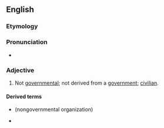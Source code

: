 {{also|non-governmental}}

==English==

===Etymology===
{{prefix|en|non|governmental}}

===Pronunciation===
* {{rhymes|en|ɛntəl|s=5}}

===Adjective===
{{en-adj|-}}

# Not [[governmental]]; not derived from a [[government]]; [[civilian]].

====Derived terms====
* {{l|en|NGO}} (nongovernmental organization)
* {{l|en|nongovernmentally}}